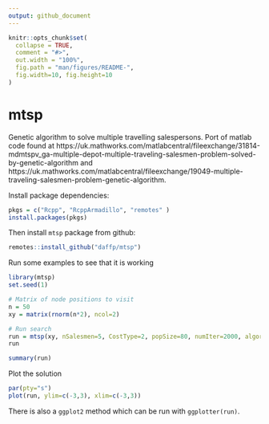 ```yaml
---
output: github_document
---
```


<!-- README.md is generated from README.Rmd. Please edit that file -->

```r
knitr::opts_chunk$set(
  collapse = TRUE,
  comment = "#>",
  out.width = "100%",
  fig.path = "man/figures/README-",
  fig.width=10, fig.height=10
)
```


# mtsp
Genetic algorithm to solve multiple travelling salespersons. Port of matlab code found at https://uk.mathworks.com/matlabcentral/fileexchange/31814-mdmtspv_ga-multiple-depot-multiple-traveling-salesmen-problem-solved-by-genetic-algorithm and https://uk.mathworks.com/matlabcentral/fileexchange/19049-multiple-traveling-salesmen-problem-genetic-algorithm.


Install package dependencies:

```r
pkgs = c("Rcpp", "RcppArmadillo", "remotes" )
install.packages(pkgs)
```

Then install `mtsp` package from github:

```r
remotes::install_github("daffp/mtsp")
```

Run some examples to see that it is working

```r
library(mtsp)
set.seed(1)

# Matrix of node positions to visit
n = 50
xy = matrix(rnorm(n*2), ncol=2)

# Run search
run = mtsp(xy, nSalesmen=5, CostType=2, popSize=80, numIter=2000, algorithm="mtsp_ga", return_all=TRUE)
run

summary(run)
```

Plot the solution 

```r
par(pty="s")
plot(run, ylim=c(-3,3), xlim=c(-3,3))
```

There is also a `ggplot2` method which can be run with `ggplotter(run)`.
